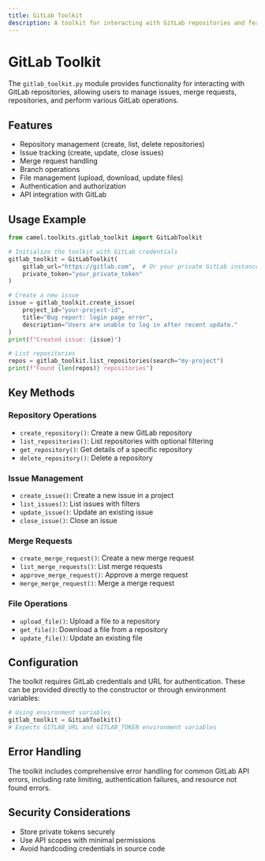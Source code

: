 ```yaml
---
title: GitLab Toolkit
description: A toolkit for interacting with GitLab repositories and features.
---
```


# GitLab Toolkit

The `gitlab_toolkit.py` module provides functionality for interacting with GitLab repositories, allowing users to manage issues, merge requests, repositories, and perform various GitLab operations.

## Features

- Repository management (create, list, delete repositories)
- Issue tracking (create, update, close issues)
- Merge request handling
- Branch operations
- File management (upload, download, update files)
- Authentication and authorization
- API integration with GitLab

## Usage Example

```python
from camel.toolkits.gitlab_toolkit import GitLabToolkit

# Initialize the toolkit with GitLab credentials
gitlab_toolkit = GitLabToolkit(
    gitlab_url="https://gitlab.com",  # Or your private GitLab instance
    private_token="your_private_token"
)

# Create a new issue
issue = gitlab_toolkit.create_issue(
    project_id="your-project-id",
    title="Bug report: login page error",
    description="Users are unable to log in after recent update."
)
print(f"Created issue: {issue}")

# List repositories
repos = gitlab_toolkit.list_repositories(search="my-project")
print(f"Found {len(repos)} repositories")
```

## Key Methods

### Repository Operations

- `create_repository()`: Create a new GitLab repository
- `list_repositories()`: List repositories with optional filtering
- `get_repository()`: Get details of a specific repository
- `delete_repository()`: Delete a repository

### Issue Management

- `create_issue()`: Create a new issue in a project
- `list_issues()`: List issues with filters
- `update_issue()`: Update an existing issue
- `close_issue()`: Close an issue

### Merge Requests

- `create_merge_request()`: Create a new merge request
- `list_merge_requests()`: List merge requests
- `approve_merge_request()`: Approve a merge request
- `merge_merge_request()`: Merge a merge request

### File Operations

- `upload_file()`: Upload a file to a repository
- `get_file()`: Download a file from a repository
- `update_file()`: Update an existing file

## Configuration

The toolkit requires GitLab credentials and URL for authentication. These can be provided directly to the constructor or through environment variables:

```python
# Using environment variables
gitlab_toolkit = GitLabToolkit()
# Expects GITLAB_URL and GITLAB_TOKEN environment variables
```

## Error Handling

The toolkit includes comprehensive error handling for common GitLab API errors, including rate limiting, authentication failures, and resource not found errors.

## Security Considerations

- Store private tokens securely
- Use API scopes with minimal permissions
- Avoid hardcoding credentials in source code